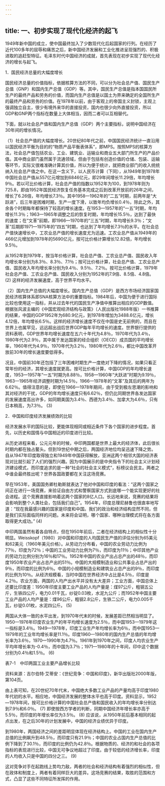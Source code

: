 ```yaml
---
---
---
```

title: 一、初步实现了现代化经济的起飞
---




1949年新中国的成立，使中国最终加入了少数现代化后起国家的行列。在经历了近代100多年的屈辱和痛苦之后，新中国经济发展和工业化推进呈现强烈的、积极进取的追赶型特征。毛泽东时代中国经济的成就，首先表现在初步实现了现代化经济的增长与起飞。





1．国民经济总量的大幅度增长


国民经济总量的价值指标，依据核算方法的不同，可以分为社会总产值、国民生产总值（GNP）和国内生产总值（GDP）等。其中，国民生产总值是指本国国民所生产的最终产品和劳务的价值，而国内生产总值是以国土为界来确定的全国所生产的最终产品和劳务的价值。在1978年以前，由于客观上的帝国主义封锁，主观上强调独立自主，很少有境外来华的直接投资，国内也很少向外直接投资，所以GDP和GNP两个指标在数量上大体相当，因而二者可以互相替代。

下面，就以社会总产值和国内生产总值（GDP）两个主要指标，说明中国经济在30年间的增长情况。

（1）社会总产值的大幅度增长。20世纪80年代之前，中国国民经济统计一直沿用以国民经济平衡为目的的“物质产品平衡表体系”，即MPS。按照MPS的核算方法，社会总产值包括农业、工业、建筑业、运输业和商业五大部门所生产的产品价值。其中商业部门虽然属于流通领域，但由于包括有创造价值的仓储、包装、运输等环节，实际又很难准确计算其价值，所以为便于统计，就把商业部门的收入统统纳入社会总产值之中。在这一含义下，以人民币计算（下同），从1949年到1978年中国社会总产值从557亿元增加到6846亿元，即29年间增长11.29倍，年均增长9％。若以可比价格计算，社会总产值的指数以1952年为100，到1978年则为725.8，即由1952年国民经济恢复任务基本完成之后到改革开放前的26年之间，增长了6.26倍，年均增长7.3％。其中1958—1962年的“二五”时期，前两年是“大跃进”，后三年是困难时期，生产一度下滑，以致年均负增长0.4％，除此之外，其余各个时期每年都保持了较高的增长速度。在1953—1957年的“一五”时期，年均增长11.3％；1963—1965年调整之后的恢复时期，年均增长15.5％，达到了最快的速度；在“文革”前期，即1966—1970年的“三五”时期，年均增长9.3％；“文革”后期即1971—1975年的“四五”时期，也达到了年均增长7.3％的水平。在社会总产值快速增长中，工农业总产值的增长速度尤为迅速。工农业总产值从1949年的466亿元增加到1978年的5690亿元，按可比价格计算增长12.82倍，年均增长9.5％。

从1952年到1979年，按当年价格计算，社会总产值、工农业总产值、国民收入年均增长率分别为8.3％、8.3％、7.1％；按可比价格计算，社会总产值、工农业总产值、国民收入年均增长率分别为9.4％、9.5％、7.2％。按可比价格计算，1979年社会总产值、工农业总产值、国民收入分别为1952年的7.9倍、8.5倍、4.8倍。 (2) 这样的经济发展速度，高于世界平均水平。

（2）国内生产总值的大幅度增长。国内生产总值（GDP）是西方市场经济国家国民经济核算体系即SNA核算方法中的重要指标。1984年后，中国为便于进行国际比较也使用这一指标，并从过去年代的国民生产净值中推算出相应的GDP数值。根据张风波主编的《中国宏观经济结构与政策》（人民出版社1988年版）一书推算的结果，中国的GDP1952年为680.9亿元，到1978年增加为3488.6亿元，增长4.12倍，年均增长6.5％。这样的经济增长速度不仅在中国是史无前例的，而且在世界上也属罕见，远远超出战后世界GDP每年平均增长的速度。世界银行提供的资料表明，GDP世界年均增长速度在五六十年代为4.8％，1970年代为3.4％，1980年代为2.9％，其中属于发达国家的经合组织（OECD）成员国的平均增长率，1960年代为4.9％，1970年代为3.2％，1980年代为2.6％，都比中国改革开放前30年的增长速度要低得多。

况且，中国前30年还包括了三年困难时期生产一度绝对下降的情况，如果只看正常年份的经济，其增长速度就更高。按可比价格计算，中国GDP的年均增长速度，1953—1957年“一五”时期为8.88％，1958—1960年“大跃进”时期为9.19％，1963—1965年经济调整时期为14.5％，1966—1978年的“文革”及其后的两年为6.62％。值得注意的是，即使在1966—1978年期间，由于受到极左思潮的影响和其对经济的干扰，GDP的年均增长速度只有6.62％，但仍比同期世界各发达国家的发展速度高出许多，如同期美国为3.4％、西德为3.4％、加拿大为4.6％，只有日本稍高，为7.3％。 (3)





2．中国和印度经济发展绩效的比较


经济发展水平的国际比较，更能体现相同或相近条件下各个国家的进步程度。首先，以历史和国情与中国相近的印度进行比较。

从历史进程来看，公元元年的时候，中印两国都是世界上最大的经济体，此后很长时期内都在独占鳌头。但到19世纪中期之后，两国经济地位均呈迅速下降之势。自从1947年印度取得独立和1949年中国获得解放，亚洲这两个相邻大国的经济表现对比就引起了人们的强烈兴趣。因为中国展示的是中央指令下的社会主义计划经济建设模式，而印度追求的是一种“社会的社会主义模式”，标榜议会民主。两者之中谁会最终胜出呢？世界各国政要都在关注这场竞赛。

早在1953年，美国国务卿杜勒斯就表达了他对中国和印度的看法：“这两个国家之间正在进行一场竞赛，来验证自由方式和警察国家方式到底哪一个能实现更好的社会进程。这个竞赛直接影响着这两个国家的8亿人口。长远地来说，竞赛的结果将会影响到整个人类社会，包括我们自己”。1954年，印度总理尼赫鲁也很直率地写道：“现在我最感兴趣的国家是印度和中国。我们的政治和经济结构显然不同，但是我们实际面临同样的问题。未来将会证明，哪个国家、哪种治理模式将在各方面取得更大成功。” (4)

中印两国虽然有着各自特点，但在1950年前后，二者在经济结构上的相似性十分明显。Weisskopf（1980）对中国和印度的人均国民生产值的评估分别为65美元和62美元（1960年美元价格）。从劳动力分布看，中国的农业劳动力比例为77％，印度为72％；中国的工业劳动力比例为7％，而印度为11％；中印其他产业的劳动力比例分别为16％和17％。1952年中国的农业产出占总产出的48％，而印度1950年农业产出占总产出的51％。中国的大规模制造业和公共事业占总产出的9％，而印度的比例为6％。中国的小规模制造业和建筑业占总产出的9％，而印度的比例为10％。从经济规模看，当时中国在世界经济中占比是4.5％，印度是4.2％。农业方面，两国的人均产出水平并没有太大差异；工业方面，中国总体上还要比印度差：1950年印度主要工业产品的人均产量是：煤97公斤，粗钢五公斤，生铁四公斤，电力0.01千瓦，纱锭0.03枚，水泥九公斤；而1952年中国主要工业产品的人均产量是：煤96公斤，粗钢2.8公斤，生铁二公斤，电力0.005千瓦，纱锭0.01枚，水泥四公斤。 (5)

两国从大体一致的水平出发，到1970年代末的时候，发展差距已然相当明显了。1950—1976年印度农业生产的年平均增长速度为2.5％，而中国1953—1979年这一指标是3.4％。1949—1978年，印度工业生产年均增长率为6％，而中国1953—1979年的工业年均增长率是11.1％。印度1960—1980年的国内生产总值的年均增长率为3.6％，1970—1990年为4.7％。1961年到1970年之间，印度人均农业生产平均年增长率为-0.4％，而中国为3.7％；1971—1980年的十年间，印中这个数据分别为0.4％和1.5％。 (6)

表7-1　中印两国工业主要产品增长比较



资料来源：吉尔伯特·艾蒂安：《世纪竞争：中国和印度》，新华出版社2000年版，第104页。

由上表可知，在20世纪70年代末，中国绝大多数工业产品的产量均高于印度1980年代初的水平。相应地，中国经济发展的整体水平也高于印度。资料显示，1952—1978年间，按可比价格计算的中国社会总产值和国民收入的年均增长率分别达到7.9％和6.0％。 (7) 即使按西方学者的判断，同期中国经济年增长率亦高于5.5％，而印度的年增长率仅为3.5％。 (8) 应该说，从1950年前后基本相同的起点出发，在之后30年的计划发展中，中国的经济业绩优异于印度。

到1980年，两国经济之间的差距明显体现在经济结构上。中国的工业在国内生产总值的比例飙升到48.5％，而印度只有21.9％；中国的农业占国内生产总值的比例下降到了30.1％，而印度的比例仍为42.8％。根据物质的、经济的和社会的各项指标的表现进行比较，中国无可争议地超过了印度。由于较低的经济增长率，印度的人均收入只是中国的四分之三。 (9)

这对竞争对手在起跑线上势均力敌，两者的社会和经济结构有着强烈的相似性，但在政体和制度上，两者有着同样巨大的差异。这场竞赛的结果，取胜的范围和方式，凸显了这些不同特征所发挥的作用。